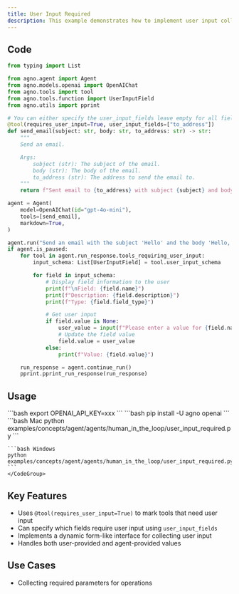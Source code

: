 ```yaml
---
title: User Input Required
description: This example demonstrates how to implement user input collection during agent execution, allowing users to provide specific information for tool parameters.
---
```


## Code

```python examples/concepts/agent/agents/human_in_the_loop/user_input_required.py
from typing import List

from agno.agent import Agent
from agno.models.openai import OpenAIChat
from agno.tools import tool
from agno.tools.function import UserInputField
from agno.utils import pprint

# You can either specify the user_input_fields leave empty for all fields to be provided by the user
@tool(requires_user_input=True, user_input_fields=["to_address"])
def send_email(subject: str, body: str, to_address: str) -> str:
    """
    Send an email.

    Args:
        subject (str): The subject of the email.
        body (str): The body of the email.
        to_address (str): The address to send the email to.
    """
    return f"Sent email to {to_address} with subject {subject} and body {body}"

agent = Agent(
    model=OpenAIChat(id="gpt-4o-mini"),
    tools=[send_email],
    markdown=True,
)

agent.run("Send an email with the subject 'Hello' and the body 'Hello, world!'")
if agent.is_paused:
    for tool in agent.run_response.tools_requiring_user_input:
        input_schema: List[UserInputField] = tool.user_input_schema

        for field in input_schema:
            # Display field information to the user
            print(f"\nField: {field.name}")
            print(f"Description: {field.description}")
            print(f"Type: {field.field_type}")

            # Get user input
            if field.value is None:
                user_value = input(f"Please enter a value for {field.name}: ")
                # Update the field value
                field.value = user_value
            else:
                print(f"Value: {field.value}")

    run_response = agent.continue_run()
    pprint.pprint_run_response(run_response)
```

## Usage

<Steps>
  <Snippet file="create-venv-step.mdx" />

  <Step title="Set your API key">
    ```bash
    export OPENAI_API_KEY=xxx
    ```
  </Step>

  <Step title="Install libraries">
    ```bash
    pip install -U agno openai
    ```
  </Step>

  <Step title="Run Example">
    <CodeGroup>
    ```bash Mac
    python examples/concepts/agent/agents/human_in_the_loop/user_input_required.py
    ```

    ```bash Windows
    python examples/concepts/agent/agents/human_in_the_loop/user_input_required.py
    ```
    </CodeGroup>
  </Step>
</Steps>

## Key Features

- Uses `@tool(requires_user_input=True)` to mark tools that need user input
- Can specify which fields require user input using `user_input_fields`
- Implements a dynamic form-like interface for collecting user input
- Handles both user-provided and agent-provided values

## Use Cases

- Collecting required parameters for operations